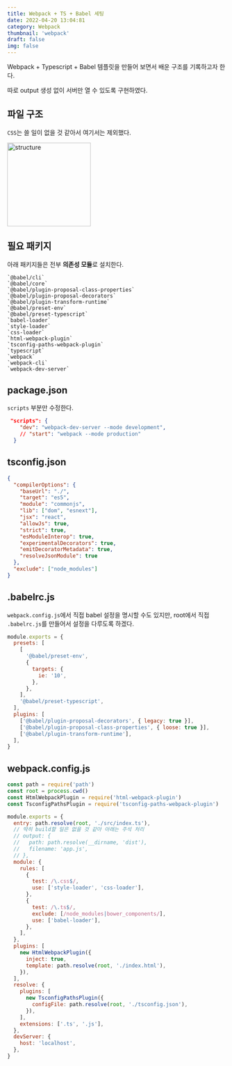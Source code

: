 ```yaml
---
title: Webpack + TS + Babel 세팅
date: 2022-04-20 13:04:81
category: Webpack
thumbnail: 'webpack'
draft: false
img: false
---
```



Webpack + Typescript + Babel 템플릿을 만들어 보면서 배운 구조를 기록하고자 한다.

따로 output 생성 없이 서버만 열 수 있도록 구현하였다.

## 파일 구조

`CSS`는 쓸 일이 없을 것 같아서 여기서는 제외했다.

<img width="192" alt="structure" src="https://user-images.githubusercontent.com/85833148/164161343-1251d0c6-5ddd-400f-bc53-c364f2dca1fd.png" />

## 필요 패키지

아래 패키지들은 전부 **의존성 모듈**로 설치한다.

    `@babel/cli`
    `@babel/core`
    `@babel/plugin-proposal-class-properties`
    `@babel/plugin-proposal-decorators`
    `@babel/plugin-transform-runtime`
    `@babel/preset-env`
    `@babel/preset-typescript`
    `babel-loader`
    `style-loader`
    `css-loader`
    `html-webpack-plugin`
    `tsconfig-paths-webpack-plugin`
    `typescript`
    `webpack`
    `webpack-cli`
    `webpack-dev-server`

## package.json

`scripts` 부분만 수정한다.

```json
 "scripts": {
    "dev": "webpack-dev-server --mode development",
    // "start": "webpack --mode production"
  }
```

## tsconfig.json

```json
{
  "compilerOptions": {
    "baseUrl": "./",
    "target": "es5",
    "module": "commonjs",
    "lib": ["dom", "esnext"],
    "jsx": "react",
    "allowJs": true,
    "strict": true,
    "esModuleInterop": true,
    "experimentalDecorators": true,
    "emitDecoratorMetadata": true,
    "resolveJsonModule": true
  },
  "exclude": ["node_modules"]
}
```

## .babelrc.js

`webpack.config.js`에서 직접 babel 설정을 명시할 수도 있지만, root에서 직접 `.babelrc.js`를 만들어서 설정을 다루도록 하겠다.

```js
module.exports = {
  presets: [
    [
      '@babel/preset-env',
      {
        targets: {
          ie: '10',
        },
      },
    ],
    '@babel/preset-typescript',
  ],
  plugins: [
    ['@babel/plugin-proposal-decorators', { legacy: true }],
    ['@babel/plugin-proposal-class-properties', { loose: true }],
    ['@babel/plugin-transform-runtime'],
  ],
}
```

## webpack.config.js

```js
const path = require('path')
const root = process.cwd()
const HtmlWebpackPlugin = require('html-webpack-plugin')
const TsconfigPathsPlugin = require('tsconfig-paths-webpack-plugin')

module.exports = {
  entry: path.resolve(root, './src/index.ts'),
  // 딱히 build할 일은 없을 것 같아 아래는 주석 처리
  // output: {
  //   path: path.resolve(__dirname, 'dist'),
  //   filename: 'app.js',
  // },
  module: {
    rules: [
      {
        test: /\.css$/,
        use: ['style-loader', 'css-loader'],
      },
      {
        test: /\.ts$/,
        exclude: [/node_modules|bower_components/],
        use: ['babel-loader'],
      },
    ],
  },
  plugins: [
    new HtmlWebpackPlugin({
      inject: true,
      template: path.resolve(root, './index.html'),
    }),
  ],
  resolve: {
    plugins: [
      new TsconfigPathsPlugin({
        configFile: path.resolve(root, './tsconfig.json'),
      }),
    ],
    extensions: ['.ts', '.js'],
  },
  devServer: {
    host: 'localhost',
  },
}
```

